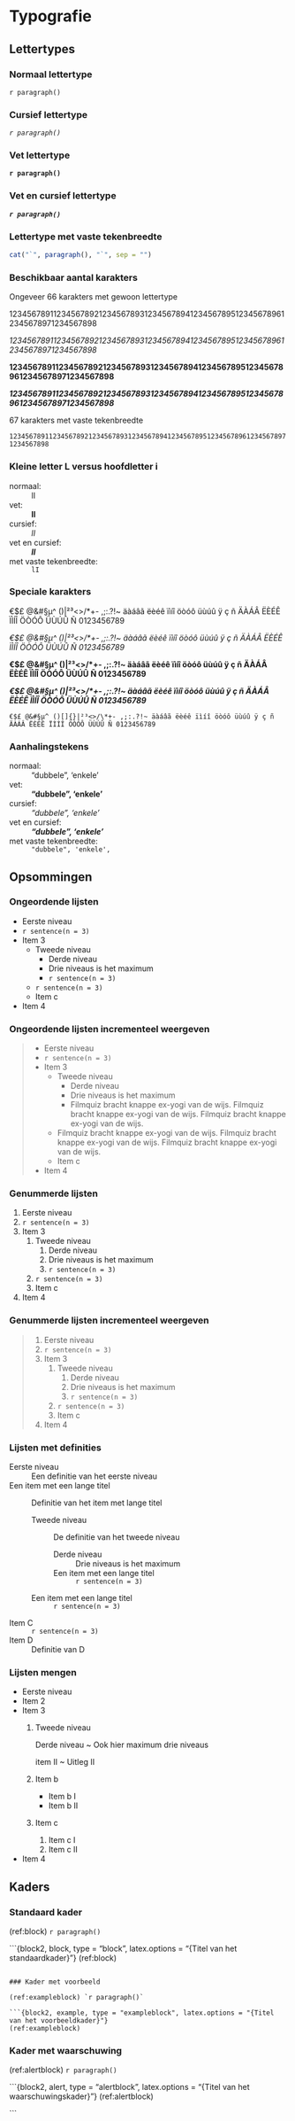 # Typografie

## Lettertypes 

### Normaal lettertype

`r paragraph()`

### Cursief lettertype

_`r paragraph()`_

### Vet lettertype

**`r paragraph()`**

### Vet en cursief lettertype

**_`r paragraph()`_**

### Lettertype met vaste tekenbreedte

```r
cat("`", paragraph(), "`", sep = "")
```

### Beschikbaar aantal karakters

Ongeveer 66 karakters met gewoon lettertype

12345678911234567892123456789312345678941234567895123456789612345678971234567898

_12345678911234567892123456789312345678941234567895123456789612345678971234567898_

**12345678911234567892123456789312345678941234567895123456789612345678971234567898**

**_12345678911234567892123456789312345678941234567895123456789612345678971234567898_**

67 karakters met vaste tekenbreedte

`12345678911234567892123456789312345678941234567895123456789612345678971234567898`

### Kleine letter L versus hoofdletter i

normaal:
  ~ lI <!-- spell-check: ignore -->

vet:
  ~ **lI** <!-- spell-check: ignore -->
  
cursief:
  ~ _lI_ <!-- spell-check: ignore -->
  
vet en cursief:
  ~ **_lI_** <!-- spell-check: ignore -->

met vaste tekenbreedte:
  ~ `lI` <!-- spell-check: ignore -->

### Speciale karakters

€$£ @&#§µ^ ()[]{}|²³<>/\*+- ,;:.?!~ äàáâã ëèéê ïìíî öòóô üùúû ÿ ç ñ ÄÀÁÂ ËÈÉÊ ÏÌÍÎ ÖÒÓÔ ÜÙÚÛ Ñ 0123456789 <!-- spell-check: ignore -->

_€$£ @&#§µ^ ()[]{}|²³<>/\*+- ,;:.?!~ äàáâã ëèéê ïìíî öòóô üùúû ÿ ç ñ ÄÀÁÂ ËÈÉÊ ÏÌÍÎ ÖÒÓÔ ÜÙÚÛ Ñ 0123456789_ <!-- spell-check: ignore -->

**€$£ @&#§µ^ ()[]{}|²³<>/\*+- ,;:.?!~ äàáâã ëèéê ïìíî öòóô üùúû ÿ ç ñ ÄÀÁÂ ËÈÉÊ ÏÌÍÎ ÖÒÓÔ ÜÙÚÛ Ñ 0123456789** <!-- spell-check: ignore -->

**_€$£ @&#§µ^ ()[]{}|²³<>/\*+- ,;:.?!~ äàáâã ëèéê ïìíî öòóô üùúû ÿ ç ñ ÄÀÁÂ ËÈÉÊ ÏÌÍÎ ÖÒÓÔ ÜÙÚÛ Ñ 0123456789_** <!-- spell-check: ignore -->

`€$£ @&#§µ^ ()[]{}|²³<>/\*+- ,;:.?!~ äàáâã ëèéê ïìíî öòóô üùúû ÿ ç ñ ÄÀÁÂ ËÈÉÊ ÏÌÍÎ ÖÒÓÔ ÜÙÚÛ Ñ 0123456789` <!-- spell-check: ignore -->

### Aanhalingstekens

normaal:
  ~ "dubbele", 'enkele' <!-- spell-check: ignore -->

vet:
  ~ **"dubbele", 'enkele'** <!-- spell-check: ignore -->

cursief:
  ~ _"dubbele", 'enkele'_ <!-- spell-check: ignore -->

vet en cursief:
  ~ **_"dubbele", 'enkele'_** <!-- spell-check: ignore -->

met vaste tekenbreedte:
  ~ `"dubbele", 'enkele',` <!-- spell-check: ignore -->

## Opsommingen

### Ongeordende lijsten

- Eerste niveau
- `r sentence(n = 3)` 
- Item 3
    - Tweede niveau
        - Derde niveau
        - Drie niveaus is het maximum
        - `r sentence(n = 3)`
    - `r sentence(n = 3)`
    - Item c
- Item 4

### Ongeordende lijsten incrementeel weergeven

> - Eerste niveau
> - `r sentence(n = 3)`
> - Item 3
>     - Tweede niveau
>         - Derde niveau
>         - Drie niveaus is het maximum
>         - Filmquiz bracht knappe ex-yogi van de wijs. Filmquiz bracht knappe ex-yogi van de wijs. Filmquiz bracht knappe ex-yogi van de wijs. 
>     - Filmquiz bracht knappe ex-yogi van de wijs. Filmquiz bracht knappe ex-yogi van de wijs. Filmquiz bracht knappe ex-yogi van de wijs. 
>     - Item c
> - Item 4

### Genummerde lijsten

1. Eerste niveau
1. `r sentence(n = 3)` 
1. Item 3
    1. Tweede niveau
        1. Derde niveau
        1. Drie niveaus is het maximum
        1. `r sentence(n = 3)` 
    1. `r sentence(n = 3)` 
    1. Item c
1. Item 4

### Genummerde lijsten incrementeel weergeven

> 1. Eerste niveau
> 1. `r sentence(n = 3)` 
> 1. Item 3
>     1. Tweede niveau
>         1. Derde niveau
>         1. Drie niveaus is het maximum
>         1. `r sentence(n = 3)` 
>     1. `r sentence(n = 3)` 
>     1. Item c
> 1. Item 4

### Lijsten met definities

Eerste niveau
  ~ Een definitie van het eerste niveau
  
Een item met een lange titel
  ~ Definitie van het item met lange titel
  
    Tweede niveau
      ~ De definitie van het tweede niveau

        Derde niveau
          ~ Drie niveaus is het maximum

        Een item met een lange titel
          ~ `r sentence(n = 3)` 

    Een item met een lange titel
      ~ `r sentence(n = 3)` 

Item C
  ~ `r sentence(n = 3)` 
  
Item D
  ~ Definitie van D

### Lijsten mengen

- Eerste niveau
- Item 2
- Item 3
    1. Tweede niveau
    
        Derde niveau
          ~ Ook hier maximum drie niveaus
          
        item II
          ~ Uitleg II
          
    1. Item b
        - Item b I
        - Item b II
    1. Item c
        1. Item c I
        1. Item c II
- Item 4

## Kaders

### Standaard kader

(ref:block) `r paragraph()`

```{block2, block, type = "block", latex.options = "{Titel van het standaardkader}"}
(ref:block)

```

### Kader met voorbeeld
  
(ref:exampleblock) `r paragraph()`
  
```{block2, example, type = "exampleblock", latex.options = "{Titel van het voorbeeldkader}"}
(ref:exampleblock)

```

### Kader met waarschuwing

(ref:alertblock) `r paragraph()`

```{block2, alert, type = "alertblock", latex.options = "{Titel van het waarschuwingskader}"}
(ref:alertblock)

```
